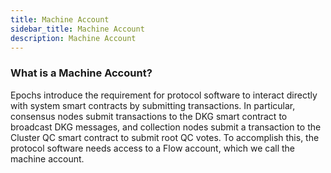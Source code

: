 ```yaml
---
title: Machine Account
sidebar_title: Machine Account
description: Machine Account
---
```


### What is a Machine Account?

Epochs introduce the requirement for protocol software to interact directly with system smart contracts by submitting transactions. 
In particular, consensus nodes submit transactions to the DKG smart contract to broadcast DKG messages, and collection nodes 
submit a transaction to the Cluster QC smart contract to submit root QC votes. To accomplish this, the protocol software needs 
access to a Flow account, which we call the machine account.
